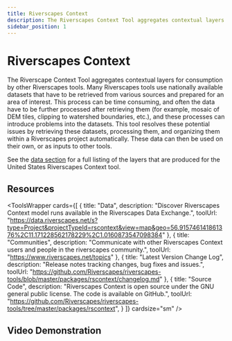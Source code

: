 ```yaml
---
title: Riverscapes Context
description: The Riverscapes Context Tool aggregates contextual layers for consumption in other Riverscapes projects.
sidebar_position: 1
---
```


# Riverscapes Context

The Riverscape Context Tool aggregates contextual layers for consumption by other Riverscapes tools. Many Riverscapes tools use nationally available datasets that have to be retrieved from various sources and prepared for an area of interest. This process can be time consuming, and often the data have to be further processed after retrieving them (for example, mosaic of DEM tiles, clipping to watershed boundaries, etc.), and these processes can introduce problems into the datasets. This tool resolves these potential issues by retrieving these datasets, processing them, and organizing them within a Riverscapes project automatically. These data can then be used on their own, or as inputs to other tools.

See the [data section](./data) for a full listing of the layers that are produced for the United States Riverscapes Context tool.

## Resources

<ToolsWrapper
  cards={[
    {
      title: "Data",
      description: "Discover Riverscapes Context model runs available in the Riverscapes Data Exchange.",
      toolUrl: "https://data.riverscapes.net/s?type=Project&projectTypeId=rscontext&view=map&geo=56.915746141861376%2C11.171228562178229%2C1.0160873547098384"
    },
    {
      title: "Communities",
      description: "Communicate with other Riverscapes Context users and people in the riverscapes community.",
      toolUrl: "https://www.riverscapes.net/topics"
    },
    {
      title: "Latest Version Change Log",
      description: "Release notes tracking changes, bug fixes and issues.",
      toolUrl: "https://github.com/Riverscapes/riverscapes-tools/blob/master/packages/rscontext/changelog.md"
    },
    {
      title: "Source Code",
      description: "Riverscapes Context is open source under the GNU general public license. The code is available on GitHub.",
      toolUrl: "https://github.com/Riverscapes/riverscapes-tools/tree/master/packages/rscontext",
    }
  ]}
  cardsize="sm"
/>

## Video Demonstration

<YouTubeEmbed videoId="1Qp8CpGmaAE"/>